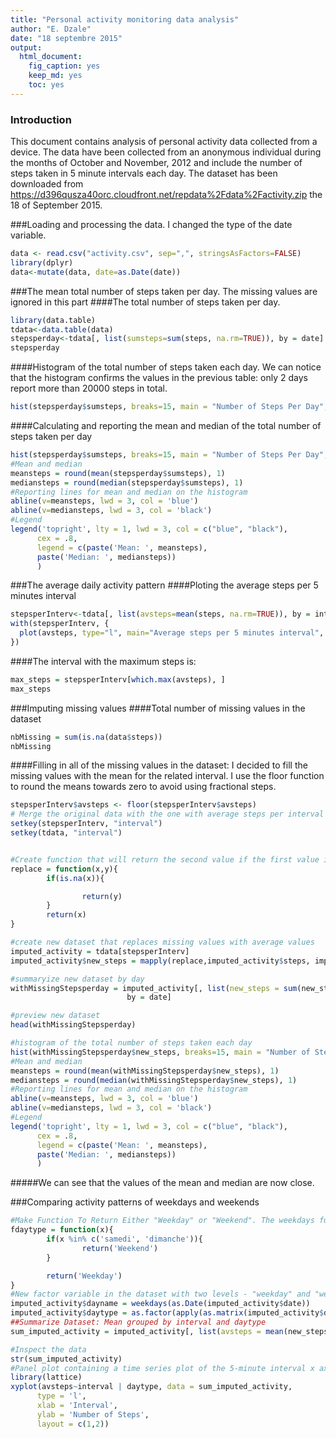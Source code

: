 ```yaml
---
title: "Personal activity monitoring data analysis"
author: "E. Dzale"
date: "18 septembre 2015"
output: 
  html_document: 
    fig_caption: yes
    keep_md: yes
    toc: yes
---
```

### Introduction
This document contains analysis of personal activity data collected from a device. The data have been collected from an anonymous individual during the months of October and November, 2012 and include the number of steps taken in 5 minute intervals each day. The dataset has been downloaded from <https://d396qusza40orc.cloudfront.net/repdata%2Fdata%2Factivity.zip> the 18 of September 2015. 

###Loading and processing the data. I changed the type of the date variable.
```r
data <- read.csv("activity.csv", sep=",", stringsAsFactors=FALSE)
library(dplyr)
data<-mutate(data, date=as.Date(date))
```
###The mean total number of steps taken per day. The missing values are ignored in this part
####The total number of steps taken per day.
```r
library(data.table)
tdata<-data.table(data)
stepsperday<-tdata[, list(sumsteps=sum(steps, na.rm=TRUE)), by = date]
stepsperday
```


####Histogram of the total number of steps taken each day. We can notice that the histogram confirms the values in the previous table: only 2 days report more than 20000 steps in total.
```r
hist(stepsperday$sumsteps, breaks=15, main = "Number of Steps Per Day", xlab = "Total Number of Steps", col = 'red', cex.main = .9)
```
####Calculating and reporting the mean and median of the total number of steps taken per day
```r
hist(stepsperday$sumsteps, breaks=15, main = "Number of Steps Per Day", xlab = "Total Number of Steps", col = 'red', cex.main = .9)
#Mean and median
meansteps = round(mean(stepsperday$sumsteps), 1)
mediansteps = round(median(stepsperday$sumsteps), 1)
#Reporting lines for mean and median on the histogram
abline(v=meansteps, lwd = 3, col = 'blue')
abline(v=mediansteps, lwd = 3, col = 'black')
#Legend
legend('topright', lty = 1, lwd = 3, col = c("blue", "black"),
      cex = .8, 
      legend = c(paste('Mean: ', meansteps),
      paste('Median: ', mediansteps))
      )
```

###The average daily activity pattern
####Ploting the average steps per 5 minutes interval
```r
stepsperInterv<-tdata[, list(avsteps=mean(steps, na.rm=TRUE)), by = interval]
with(stepsperInterv, {
  plot(avsteps, type="l", main="Average steps per 5 minutes interval", xlab="Intervals", ylab="Average steps")
})
```
####The interval with the maximum steps is:

```r
max_steps = stepsperInterv[which.max(avsteps), ]
max_steps
```
###Imputing missing values
####Total number of missing values in the dataset
```r
nbMissing = sum(is.na(data$steps))
nbMissing
```
####Filling in all of the missing values in the dataset: I decided to fill the missing values with the mean for the related interval. I use the floor function to round the means towards zero to avoid using fractional steps.

```r
stepsperInterv$avsteps <- floor(stepsperInterv$avsteps)
# Merge the original data with the one with average steps per interval based on the intervals
setkey(stepsperInterv, "interval")
setkey(tdata, "interval")


#Create function that will return the second value if the first value is missing
replace = function(x,y){
        if(is.na(x)){

                return(y)
        }
        return(x)
}

#create new dataset that replaces missing values with average values
imputed_activity = tdata[stepsperInterv]
imputed_activity$new_steps = mapply(replace,imputed_activity$steps, imputed_activity$avsteps)

#summaryize new dataset by day
withMissingStepsperday = imputed_activity[, list(new_steps = sum(new_steps, na.rm = TRUE)), 
                          by = date]

#preview new dataset
head(withMissingStepsperday)

#histogram of the total number of steps taken each day
hist(withMissingStepsperday$new_steps, breaks=15, main = "Number of Steps Per Day, with missing values replaced by mean/interval", xlab = "Total Number of Steps", col = 'red', cex.main = .9)
#Mean and median
meansteps = round(mean(withMissingStepsperday$new_steps), 1)
mediansteps = round(median(withMissingStepsperday$new_steps), 1)
#Reporting lines for mean and median on the histogram
abline(v=meansteps, lwd = 3, col = 'blue')
abline(v=mediansteps, lwd = 3, col = 'black')
#Legend
legend('topright', lty = 1, lwd = 3, col = c("blue", "black"),
      cex = .8, 
      legend = c(paste('Mean: ', meansteps),
      paste('Median: ', mediansteps))
      )
```
#####We can see that the values of the mean and median are now close.

###Comparing activity patterns of weekdays and weekends

```r
#Make Function To Return Either "Weekday" or "Weekend". The weekdays functions returns days in french on my computer. You may want to change to saturday and sunday if you are using an english config.
fdaytype = function(x){
        if(x %in% c('samedi', 'dimanche')){
                return('Weekend')
        }

        return('Weekday')
}
#New factor variable in the dataset with two levels - "weekday" and "weekend" indicating whether a given date is a weekday or weekend day
imputed_activity$dayname = weekdays(as.Date(imputed_activity$date))
imputed_activity$daytype = as.factor(apply(as.matrix(imputed_activity$dayname), 1, fdaytype))
##Summarize Dataset: Mean grouped by interval and daytype
sum_imputed_activity = imputed_activity[, list(avsteps = mean(new_steps, na.rm = TRUE)), by = list(interval, daytype)]

#Inspect the data
str(sum_imputed_activity)
#Panel plot containing a time series plot of the 5-minute interval x axis and the average number of steps taken, averaged across all weekday days or weekend days y axis
library(lattice)
xyplot(avsteps~interval | daytype, data = sum_imputed_activity,
      type = 'l',
      xlab = 'Interval',
      ylab = 'Number of Steps',
      layout = c(1,2))
```


